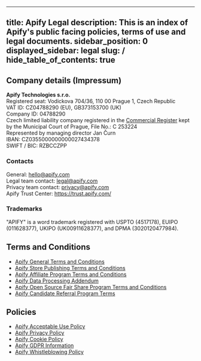<!-- vale off -->
<!-- markdownlint-disable -->
---
title: Apify Legal
description: This is an index of Apify's public facing policies, terms of use and legal documents.
sidebar_position: 0
displayed_sidebar: legal
slug: /
hide_table_of_contents: true
---


## Company details (Impressum)

**Apify Technologies s.r.o.**<br/>
Registered seat: Vodickova 704/36, 110 00 Prague 1, Czech Republic<br/>
VAT ID: CZ04788290 (EU), GB373153700 (UK)<br/>
Company ID: 04788290<br/>
Czech limited liability company registered in the [Commercial Register](https://or.justice.cz/ias/ui/rejstrik-firma.vysledky?subjektId=924944&typ=PLATNY) kept by the Municipal Court of Prague, File No.: C 253224<br/>
Represented by managing director Jan Čurn<br/>
IBAN: CZ0355000000000027434378<br/>
SWIFT / BIC: RZBCCZPP

### Contacts

General: hello@apify.com<br/>
Legal team contact: legal@apify.com<br/>
Privacy team contact: privacy@apify.com<br/>
Apify Trust Center: https://trust.apify.com/<br/>

### Trademarks

"APIFY" is a word trademark registered with USPTO (4517178), EUIPO (011628377), UKIPO (UK00911628377), and DPMA (3020120477984).

## Terms and Conditions

- [Apify General Terms and Conditions](./latest/terms/general-terms-and-conditions.md)
- [Apify Store Publishing Terms and Conditions](./latest/terms/store-publishing-terms-and-conditions.md)
- [Apify Affiliate Program Terms and Conditions](./latest/terms/affiliate-program-terms-and-conditions.md)
- [Apify Data Processing Addendum](./latest/terms/data-processing-addendum.md)
- [Apify Open Source Fair Share Program Terms and Conditions](./latest/terms/fair-share-program-terms-and-conditions.md)
- [Apify Candidate Referral Program Terms](./latest/terms/candidate-referral-program-terms-and-conditions.md)

## Policies

- [Apify Acceptable Use Policy](./latest/policies/acceptable-use-policy.md)
- [Apify Privacy Policy](./latest/policies/privacy-policy.md)
- [Apify Cookie Policy](./latest/policies/cookie-policy.md)
- [Apify GDPR Information](./latest/policies/gdpr-information.md)
- [Apify Whistleblowing Policy](./latest/policies/whistleblowing-policy.md)

